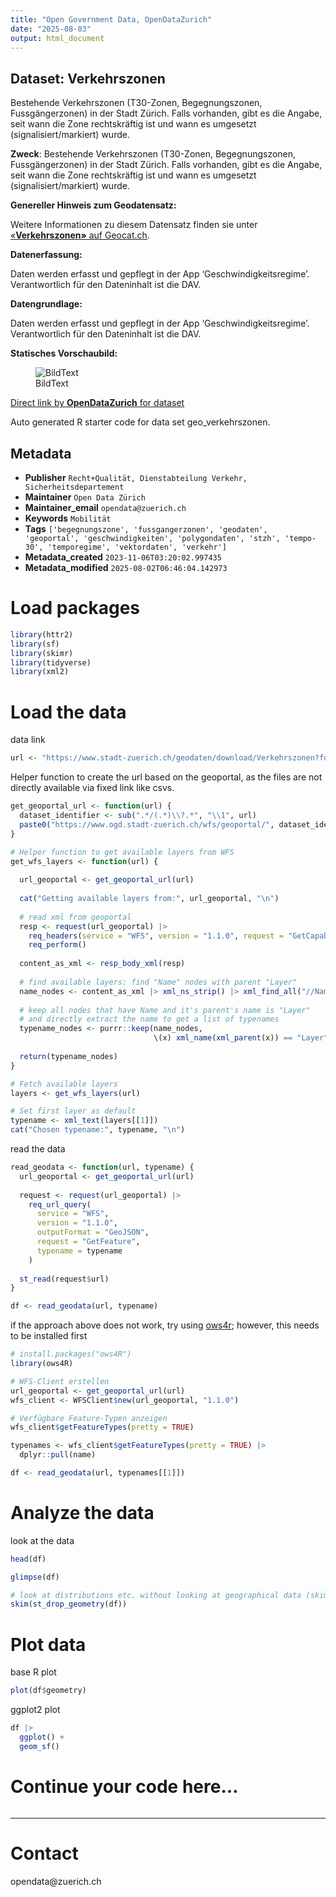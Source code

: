 ```yaml
---
title: "Open Government Data, OpenDataZurich"
date: "2025-08-03"
output: html_document
---
```


## Dataset: Verkehrszonen

Bestehende Verkehrszonen (T30-Zonen, Begegnungszonen, Fussgängerzonen) in der Stadt Zürich. Falls vorhanden, gibt es die Angabe, seit wann die Zone rechtskräftig ist und wann es umgesetzt (signalisiert/markiert) wurde.

**Zweck**: Bestehende Verkehrszonen (T30-Zonen, Begegnungszonen, Fussgängerzonen) in der Stadt Zürich. Falls vorhanden, gibt es die Angabe, seit wann die Zone rechtskräftig ist und wann es umgesetzt (signalisiert/markiert) wurde.

**Genereller Hinweis zum Geodatensatz:**


Weitere Informationen zu diesem Datensatz finden sie unter [«**Verkehrszonen»** auf Geocat.ch](https://www.geocat.ch/geonetwork/srv/ger/catalog.search#/metadata/7dc722be-027b-42a6-8bc4-9f7852eee2f9).				
			   

**Datenerfassung:**

Daten werden erfasst und gepflegt in der App 'Geschwindigkeitsregime'. Verantwortlich für den Dateninhalt ist die DAV.

**Datengrundlage:**

Daten werden erfasst und gepflegt in der App 'Geschwindigkeitsregime'. Verantwortlich für den Dateninhalt ist die DAV.

**Statisches Vorschaubild:**

![BildText](https://www.gis.stadt-zuerich.ch/zueriplan_docs/geocat/7dc722be-027b-42a6-8bc4-9f7852eee2f9.png)



[Direct link by **OpenDataZurich** for dataset](https://data.stadt-zuerich.ch/dataset/geo_verkehrszonen)

Auto generated R starter code for data set geo_verkehrszonen.

## Metadata

- **Publisher** `Recht+Qualität, Dienstabteilung Verkehr, Sicherheitsdepartement`
- **Maintainer** `Open Data Zürich`
- **Maintainer_email** `opendata@zuerich.ch`
- **Keywords** `Mobilität`
- **Tags** `['begegnungszone', 'fussgangerzonen', 'geodaten', 'geoportal', 'geschwindigkeiten', 'polygondaten', 'stzh', 'tempo-30', 'temporegime', 'vektordaten', 'verkehr']`
- **Metadata_created** `2023-11-06T03:20:02.997435`
- **Metadata_modified** `2025-08-02T06:46:04.142973`


# Load packages

```r
library(httr2)
library(sf)
library(skimr)
library(tidyverse)
library(xml2)
```

# Load the data

data link
```r
url <- "https://www.stadt-zuerich.ch/geodaten/download/Verkehrszonen?format=geojson_link"
```


Helper function to create the url based on the geoportal, as the files are not directly available via fixed link like csvs.
```r
get_geoportal_url <- function(url) {
  dataset_identifier <- sub(".*/(.*)\\?.*", "\\1", url)
  paste0("https://www.ogd.stadt-zuerich.ch/wfs/geoportal/", dataset_identifier)
}
```

```r
# Helper function to get available layers from WFS
get_wfs_layers <- function(url) {
  
  url_geoportal <- get_geoportal_url(url)
  
  cat("Getting available layers from:", url_geoportal, "\n")
  
  # read xml from geoportal
  resp <- request(url_geoportal) |> 
    req_headers(service = "WFS", version = "1.1.0", request = "GetCapabilities") |> 
    req_perform()
  
  content_as_xml <- resp_body_xml(resp)
  
  # find available layers: find "Name" nodes with parent "Layer"
  name_nodes <- content_as_xml |> xml_ns_strip() |> xml_find_all("//Name")
  
  # keep all nodes that have Name and it's parent's name is "Layer"
  # and directly extract the name to get a list of typenames
  typename_nodes <- purrr::keep(name_nodes,
                                \(x) xml_name(xml_parent(x)) == "Layer")
  
  return(typename_nodes)
}

# Fetch available layers
layers <- get_wfs_layers(url)

# Set first layer as default
typename <- xml_text(layers[[1]])
cat("Chosen typename:", typename, "\n")
```

read the data
```r
read_geodata <- function(url, typename) {
  url_geoportal <- get_geoportal_url(url)
  
  request <- request(url_geoportal) |>
    req_url_query(
      service = "WFS",
      version = "1.1.0",
      outputFormat = "GeoJSON",
      request = "GetFeature",
      typename = typename
    )
  
  st_read(request$url)
}

df <- read_geodata(url, typename)
```

if the approach above does not work, try using [ows4r](https://eblondel.github.io/ows4R/); however, this needs to be installed first
```r
# install.packages("ows4R")
library(ows4R)

# WFS-Client erstellen
url_geoportal <- get_geoportal_url(url)
wfs_client <- WFSClient$new(url_geoportal, "1.1.0")

# Verfügbare Feature-Typen anzeigen
wfs_client$getFeatureTypes(pretty = TRUE)

typenames <- wfs_client$getFeatureTypes(pretty = TRUE) |> 
  dplyr::pull(name)

df <- read_geodata(url, typenames[[1]])
```

# Analyze the data

look at the data
```r
head(df)
```

```r
glimpse(df)
```

```r
# look at distributions etc. without looking at geographical data (skim cannot deal with geometries)
skim(st_drop_geometry(df))
```

# Plot data

base R plot
```r
plot(df$geometry)
```

ggplot2 plot
```r
df |>
  ggplot() +
  geom_sf()
```

# Continue your code here...

```r

```

------------------------------------------------------------------------

# Contact

opendata@zuerich.ch
